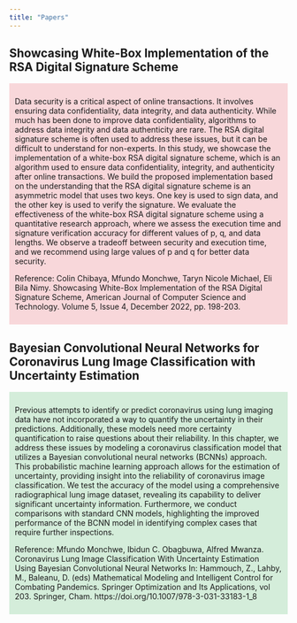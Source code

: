 ---
title: "Papers"
---


## Showcasing White-Box Implementation of the RSA Digital Signature Scheme
<div class="container" style="background-color: #f8d7da; padding: 10px;">
  <p>Data security is a critical aspect of online transactions. It involves ensuring data confidentiality, data integrity, and data authenticity. While much has been done to improve data confidentiality, algorithms to address data integrity and data authenticity are rare. The RSA digital signature scheme is often used to address these issues, but it can be difficult to understand for non-experts. In this study, we showcase the implementation of a white-box RSA digital signature scheme, which is an algorithm used to ensure data confidentiality, integrity, and authenticity after online transactions. We build the proposed implementation based on the understanding that the RSA digital signature scheme is an asymmetric model that uses two keys. One key is used to sign data, and the other key is used to verify the signature. We evaluate the effectiveness of the white-box RSA digital signature scheme using a quantitative research approach, where we assess the execution time and signature verification accuracy for different values of p, q, and data lengths. We observe a tradeoff between security and execution time, and we recommend using large values of p and q for better data security.</p>
  <p>Reference: Colin Chibaya, Mfundo Monchwe, Taryn Nicole Michael, Eli Bila Nimy. Showcasing White-Box Implementation of the RSA Digital Signature Scheme, American Journal of Computer Science and Technology. Volume 5, Issue 4, December 2022, pp. 198-203.</p>
</div>


## Bayesian Convolutional Neural Networks for Coronavirus Lung Image Classification with Uncertainty Estimation
<div class="container" style="background-color: #d4edda; padding: 10px;">
  <p>Previous attempts to identify or predict coronavirus using lung imaging data have not incorporated a way to quantify the uncertainty in their predictions. Additionally, these models need more certainty quantification to raise questions about their reliability. In this chapter, we address these issues by modeling a coronavirus classification model that utilizes a Bayesian convolutional neural networks (BCNNs) approach. This probabilistic machine learning approach allows for the estimation of uncertainty, providing insight into the reliability of coronavirus image classification. We test the accuracy of the model using a comprehensive radiographical lung image dataset, revealing its capability to deliver significant uncertainty information. Furthermore, we conduct comparisons with standard CNN models, highlighting the improved performance of the BCNN model in identifying complex cases that require further inspections.</p>
  <p>Reference: Mfundo Monchwe, Ibidun C. Obagbuwa, Alfred Mwanza. Coronavirus Lung Image Classification With Uncertainty Estimation Using Bayesian Convolutional Neural Networks In: Hammouch, Z., Lahby, M., Baleanu, D. (eds) Mathematical Modeling and Intelligent Control for Combating Pandemics. Springer Optimization and Its Applications, vol 203. Springer, Cham. https://doi.org/10.1007/978-3-031-33183-1_8</p>
</div>